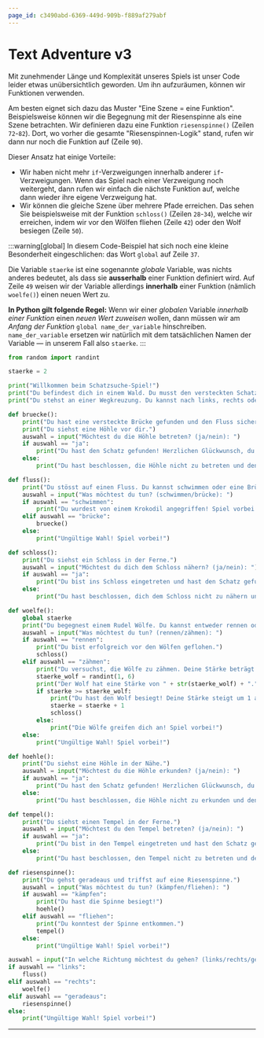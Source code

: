 ```yaml
---
page_id: c3490abd-6369-449d-909b-f889af279abf
---
```


# Text Adventure v3

Mit zunehmender Länge und Komplexität unseres Spiels ist unser Code leider etwas unübersichtlich geworden. Um ihn aufzuräumen, können wir Funktionen verwenden.

Am besten eignet sich dazu das Muster "Eine Szene = eine Funktion". Beispielsweise können wir die Begegnung mit der Riesenspinne als eine Szene betrachten. Wir definieren dazu eine Funktion `riesenspinne()` (Zeilen `72`-`82`). Dort, wo vorher die gesamte "Riesenspinnen-Logik" stand, rufen wir dann nur noch die Funktion auf (Zeile `90`).

Dieser Ansatz hat einige Vorteile:

- Wir haben nicht mehr `if`-Verzweigungen innerhalb anderer `if`-Verzweigungen. Wenn das Spiel nach einer Verzweigung noch weitergeht, dann rufen wir einfach die nächste Funktion auf, welche dann wieder ihre eigene Verzweigung hat.
- Wir können die gleiche Szene über mehrere Pfade erreichen. Das sehen Sie beispielsweise mit der Funktion `schloss()` (Zeilen `28`-`34`), welche wir erreichen, indem wir vor den Wölfen fliehen (Zeile `42`) oder den Wolf besiegen (Zeile `50`).

:::warning[global] In diesem Code-Beispiel hat sich noch eine kleine Besonderheit eingeschlichen: das Wort `global` auf Zeile `37`.

Die Variable `staerke` ist eine sogenannte _globale_ Variable, was nichts anderes bedeutet, als dass sie **ausserhalb** einer Funktion definiert wird. Auf Zeile `49` weisen wir der Variable allerdings **innerhalb** einer Funktion (nämlich `woelfe()`) einen neuen Wert zu.

**In Python gilt folgende Regel:** Wenn wir einer _globalen_ Variable _innerhalb einer Funktion_ einen _neuen Wert zuweisen_ wollen, dann müssen wir am _Anfang der Funktion_ `global name_der_variable` hinschreiben. `name_der_variable` ersetzen wir natürlich mit dem tatsächlichen Namen der Variable — in unserem Fall also `staerke`. :::

```python showLineNumbers {28-34,42,50,37,72-82,90}
from random import randint

staerke = 2

print("Willkommen beim Schatzsuche-Spiel!")
print("Du befindest dich in einem Wald. Du musst den versteckten Schatz finden.")
print("Du stehst an einer Wegkreuzung. Du kannst nach links, rechts oder geradeaus gehen.")

def bruecke():
    print("Du hast eine versteckte Brücke gefunden und den Fluss sicher überquert.")
    print("Du siehst eine Höhle vor dir.")
    auswahl = input("Möchtest du die Höhle betreten? (ja/nein): ")
    if auswahl == "ja":
        print("Du hast den Schatz gefunden! Herzlichen Glückwunsch, du gewinnst!")
    else:
        print("Du hast beschlossen, die Höhle nicht zu betreten und den Schatz verpasst. Spiel vorbei!")

def fluss():
    print("Du stösst auf einen Fluss. Du kannst schwimmen oder eine Brücke finden.")
    auswahl = input("Was möchtest du tun? (schwimmen/brücke): ")
    if auswahl == "schwimmen":
        print("Du wurdest von einem Krokodil angegriffen! Spiel vorbei!")
    elif auswahl == "brücke":
        bruecke()
    else:
        print("Ungültige Wahl! Spiel vorbei!")

def schloss():
    print("Du siehst ein Schloss in der Ferne.")
    auswahl = input("Möchtest du dich dem Schloss nähern? (ja/nein): ")
    if auswahl == "ja":
        print("Du bist ins Schloss eingetreten und hast den Schatz gefunden! Herzlichen Glückwunsch, du gewinnst!")
    else:
        print("Du hast beschlossen, dich dem Schloss nicht zu nähern und den Schatz verpasst. Spiel vorbei!")

def woelfe():
    global staerke
    print("Du begegnest einem Rudel Wölfe. Du kannst entweder rennen oder versuchen, sie zu zähmen.")
    auswahl = input("Was möchtest du tun? (rennen/zähmen): ")
    if auswahl == "rennen":
        print("Du bist erfolgreich vor den Wölfen geflohen.")
        schloss()
    elif auswahl == "zähmen":
        print("Du versuchst, die Wölfe zu zähmen. Deine Stärke beträgt " + str(staerke) + "/6.")
        staerke_wolf = randint(1, 6)
        print("Der Wolf hat eine Stärke von " + str(staerke_wolf) + ".")
        if staerke >= staerke_wolf:
            print("Du hast den Wolf besiegt! Deine Stärke steigt um 1 an.")
            staerke = staerke + 1
            schloss()
        else:
            print("Die Wölfe greifen dich an! Spiel vorbei!")
    else:
        print("Ungültige Wahl! Spiel vorbei!")

def hoehle():
    print("Du siehst eine Höhle in der Nähe.")
    auswahl = input("Möchtest du die Höhle erkunden? (ja/nein): ")
    if auswahl == "ja":
        print("Du hast den Schatz gefunden! Herzlichen Glückwunsch, du gewinnst!")
    else:
        print("Du hast beschlossen, die Höhle nicht zu erkunden und den Schatz verpasst. Spiel vorbei!")

def tempel():
    print("Du siehst einen Tempel in der Ferne.")
    auswahl = input("Möchtest du den Tempel betreten? (ja/nein): ")
    if auswahl == "ja":
        print("Du bist in den Tempel eingetreten und hast den Schatz gefunden! Herzlichen Glückwunsch, du gewinnst!")
    else:
        print("Du hast beschlossen, den Tempel nicht zu betreten und den Schatz verpasst. Spiel vorbei!")

def riesenspinne():
    print("Du gehst geradeaus und triffst auf eine Riesenspinne.")
    auswahl = input("Was möchtest du tun? (kämpfen/fliehen): ")
    if auswahl == "kämpfen":
        print("Du hast die Spinne besiegt!")
        hoehle()
    elif auswahl == "fliehen":
        print("Du konntest der Spinne entkommen.")
        tempel()
    else:
        print("Ungültige Wahl! Spiel vorbei!")

auswahl = input("In welche Richtung möchtest du gehen? (links/rechts/geradeaus): ")
if auswahl == "links":
    fluss()
elif auswahl == "rechts":
    woelfe()
elif auswahl == "geradeaus":
    riesenspinne()
else:
    print("Ungültige Wahl! Spiel vorbei!")
```

---
